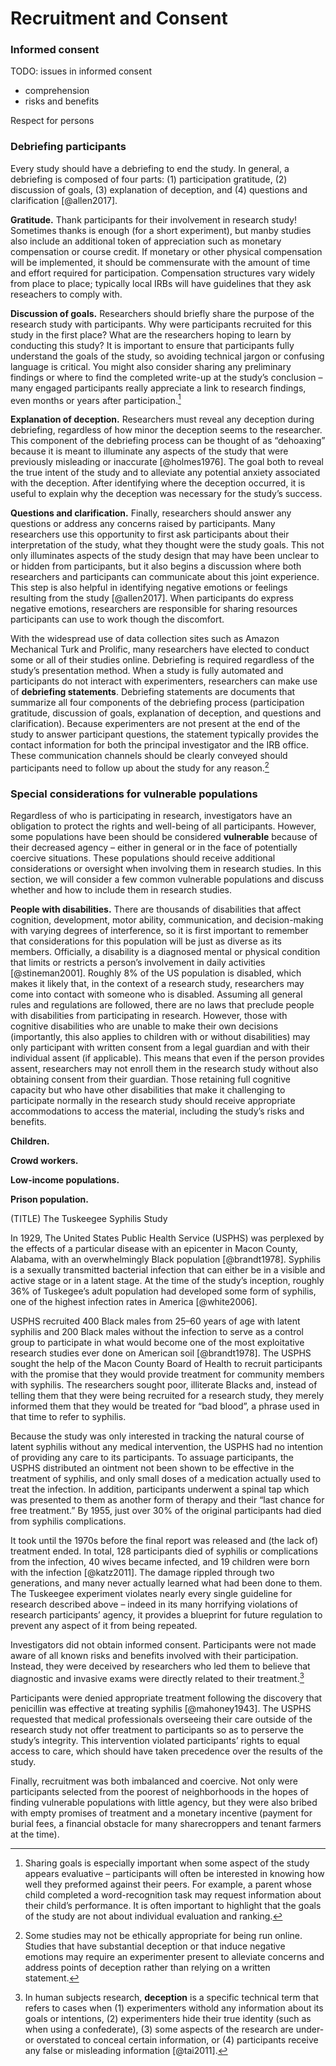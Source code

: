 # Recruitment and Consent {#consent}




### Informed consent

TODO: issues in informed consent

* comprehension
* risks and benefits 

Respect for persons

### Debriefing participants

Every study should have a debriefing to end the study. In general, a debriefing is composed of four parts: (1) participation gratitude, (2) discussion of goals, (3) explanation of deception, and (4) questions and clarification [@allen2017]. 

**Gratitude.** Thank participants for their involvement in research study! Sometimes thanks is enough (for a short experiment), but manby studies also include an additional token of appreciation such as monetary compensation or course credit. If monetary or other physical compensation will be implemented, it should be commensurate with the amount of time and effort required for participation. Compensation structures vary widely from place to place; typically local IRBs will have guidelines that they ask reseachers to comply with.

**Discussion of goals.** Researchers should briefly share the purpose of the research study with participants. Why were participants recruited for this study in the first place? What are the researchers hoping to learn by conducting this study? It is important to ensure that participants fully understand the goals of the study, so avoiding technical jargon or confusing language is critical. You might also consider sharing any preliminary findings or where to find the completed write-up at the study's conclusion -- many engaged participants really appreciate a link to research findings, even months or years after participation.^[Sharing goals is especially important when some aspect of the study appears evaluative -- participants will often be interested in knowing how well they preformed against their peers. For example, a parent whose child completed a word-recognition task may request information about their child's performance. It is often important to highlight that the goals of the study are not about individual evaluation and ranking.] 

**Explanation of deception.** Researchers must reveal any deception during debriefing, regardless of how minor the deception seems to the researcher. This component of the debriefing process can be thought of as "dehoaxing" because it is meant to illuminate any aspects of the study that were previously misleading or inaccurate [@holmes1976]. The goal both to reveal the true intent of the study and to alleviate any potential anxiety associated with the deception. After identifying where the deception occurred, it is useful to explain why the deception was necessary for the study's success. 

**Questions and clarification.** Finally, researchers should answer any questions or address any concerns raised by participants. Many researchers use this opportunity to first ask participants about their interpretation of the study, what they thought were the study goals. This not only illuminates aspects of the study design that may have been unclear to or hidden from participants, but it also begins a discussion where both researchers and participants can communicate about this joint experience. This step is also helpful in identifying negative emotions or feelings resulting from the study [@allen2017]. When participants do express negative emotions, researchers are responsible for sharing resources participants can use to work though the discomfort. 

With the widespread use of data collection sites such as Amazon Mechanical Turk and Prolific, many researchers have elected to conduct some or all of their studies online. Debriefing is required regardless of the study's presentation method. When a study is fully automated and participants do not interact with experimenters, researchers can make use of **debriefing statements**. Debriefing statements are documents that summarize all four components of the debriefing process (participation gratitude, discussion of goals, explanation of deception, and questions and clarification). Because experimenters are not present at the end of the study to answer participant questions, the statement typically provides the contact information for both the principal investigator and the IRB office. These communication channels should be clearly conveyed should participants need to follow up about the study for any reason.^[Some studies may not be ethically appropriate for being run online. Studies that have substantial deception or that induce negative emotions may require an experimenter present to alleviate concerns and address points of deception rather than relying on a written statement.]

### Special considerations for vulnerable populations

Regardless of who is participating in research, investigators have an obligation to protect the rights and well-being of all participants. However, some populations have been should be considered **vulnerable** because of their decreased agency -- either in general or in the face of potentially coercive situations. These populations should receive additional considerations or oversight when involving them in research studies. In this section, we will consider a few common vulnerable populations and discuss whether and how to include them in research studies.

**People with disabilities.** There are thousands of disabilities that affect cognition, development, motor ability, communication, and decision-making with varying degrees of interference, so it is first important to remember that considerations for this population will be just as diverse as its members. Officially, a disability is a diagnosed mental or physical condition that limits or restricts a person's involvement in daily activities [@stineman2001]. Roughly 8% of the US population is disabled, which makes it likely that, in the context of a research study, researchers may come into contact with someone who is disabled. Assuming all general rules and regulations are followed, there are no laws that preclude people with disabilities from participating in research. However, those with cognitive disabilities who are unable to make their own decisions (importantly, this also applies to children with or without disabilities) may only participant with written consent from a legal guardian and with their individual assent (if applicable). This means that even if the person provides assent, researchers may not enroll them in the research study without also obtaining consent from their guardian. Those retaining full cognitive capacity but who have other disabilities that make it challenging to participate normally in the research study should receive appropriate accommodations to access the material, including the study's risks and benefits. 

**Children.**

**Crowd workers.**

**Low-income populations.**

**Prison population.**


::: {.box .accident_report}
(TITLE) The Tuskeegee Syphilis Study 

In 1929, The United States Public Health Service (USPHS) was perplexed by the effects of a particular disease with an epicenter in Macon County, Alabama, with an overwhelmingly Black population [@brandt1978]. Syphilis is a sexually transmitted bacterial infection that can either be in a visible and active stage or in a latent stage. At the time of the study's inception, roughly 36% of Tuskegee's adult population had developed some form of syphilis, one of the highest infection rates in America [@white2006]. 

USPHS recruited 400 Black males from 25--60 years of age with latent syphilis and 200 Black males without the infection to serve as a control group to participate in what would become one of the most exploitative research studies ever done on American soil [@brandt1978]. The USPHS sought the help of the Macon County Board of Health to recruit participants with the promise that they would provide treatment for community members with syphilis. The researchers sought poor, illiterate Blacks and, instead of telling them that they were being recruited for a research study, they merely informed them that they would be treated for "bad blood", a phrase used in that time to refer to syphilis. 

Because the study was only interested in tracking the natural course of latent syphilis without any medical intervention, the USPHS had no intention of providing any care to its participants. To assuage participants, the USPHS distributed an ointment not been shown to be effective in the treatment of syphilis, and only small doses of a medication actually used to treat the infection. In addition, participants underwent a spinal tap which was presented to them as another form of therapy and their "last chance for free treatment." By 1955, just over 30% of the original participants had died from syphilis complications. 

It took until the 1970s before the final report was released and (the lack of) treatment ended. In total, 128 participants died of syphilis or complications from the infection, 40 wives became infected, and 19 children were born with the infection [@katz2011]. The damage rippled through two generations, and many never actually learned what had been done to them. The Tuskeegee experiment violates nearly every single guideline for research described above -- indeed in its many horrifying violations of research participants' agency, it provides a blueprint for future regulation to prevent any aspect of it from being repeated. 

Investigators did not obtain informed consent. Participants were not made aware of all known risks and benefits involved with their participation. Instead, they were deceived by researchers who led them to believe that diagnostic and invasive exams were directly related to their treatment.^[In human subjects research, **deception** is a specific technical term that refers to cases when (1) experimenters withold any information about its goals or intentions, (2) experimenters hide their true identity (such as when using a confederate), (3) some aspects of the research are under- or overstated to conceal certain information, or (4) participants receive any false or misleading information [@tai2011].]

Participants were denied appropriate treatment following the discovery that penicillin was effective at treating syphilis [@mahoney1943]. The USPHS requested that medical professionals overseeing their care outside of the research study not offer treatment to participants so as to perserve the study's integrity. This intervention violated participants' rights to equal access to care, which should have taken precedence over the results of the study. 

Finally, recruitment was both imbalanced and coercive. Not only were participants selected from the poorest of neighborhoods in the hopes of finding vulnerable populations with little agency, but they were also bribed with empty promises of treatment and a monetary incentive (payment for burial fees, a financial obstacle for many sharecroppers and tenant farmers at the time).
:::